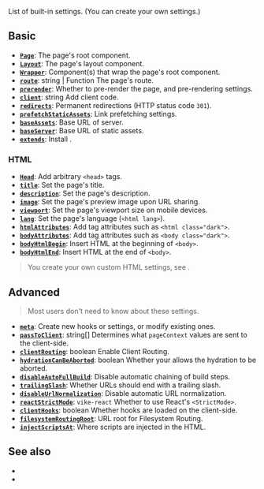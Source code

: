 
List of built-in settings. (You can <Link href="/meta">create your own settings</Link>.)


## Basic

- [**`Page`**](/Page): The page's root component.
- [**`Layout`**](/Layout): The page's layout component.
- [**`Wrapper`**](/Wrapper): Component(s) that wrap the page's root component.
- [**`route`**](/routing): <TextType>string | Function</TextType> The page's route.
- [**`prerender`**](/prerender): Whether to <Link href="/pre-rendering">pre-render</Link> the page, and pre-rendering settings.
- [**`client`**](/client): <TextType>string</TextType> Add client code.
- [**`redirects`**](/redirects): Permanent redirections (HTTP status code `301`).
- [**`prefetchStaticAssets`**](/prefetchStaticAssets): Link prefetching settings.
- [**`baseAssets`**](/base-url): Base URL of server.
- [**`baseServer`**](/base-url): Base URL of static assets.
- [**`extends`**](/extends): Install <Link href="/extensions" />.

### HTML

- [**`Head`**](/Head-setting): Add arbitrary `<head>` tags.
- [**`title`**](/title): Set the page's title.
- [**`description`**](/description): Set the page's description.
- [**`image`**](/image): Set the page's preview image upon URL sharing.
- [**`viewport`**](/viewport): Set the page's viewport size on mobile devices.
- [**`lang`**](/lang): Set the page's language (`<html lang>`).
- [**`htmlAttributes`**](/htmlAttributes): Add tag attributes such as `<html class="dark">`.
- [**`bodyAttributes`**](/bodyAttributes): Add tag attributes such as `<body class="dark">`.
- [**`bodyHtmlBegin`**](/bodyHtmlBegin): Insert HTML at the beginning of `<body>`.
- [**`bodyHtmlEnd`**](/bodyHtmlEnd): Insert HTML at the end of `<body>`.

> You create your own custom HTML settings, see <Link href="/head-tags#custom-settings" />.


## Advanced

> Most users don't need to know about these settings.

- [**`meta`**](/meta): Create new hooks or settings, or modify existing ones.
- [**`passToClient`**](/passToClient): <TextType>string[]</TextType> Determines what `pageContext` values are sent to the client-side.
- [**`clientRouting`**](/clientRouting): <TextType>boolean</TextType> Enable <Link href="/client-routing">Client Routing</Link>.
- [**`hydrationCanBeAborted`**](/hydrationCanBeAborted): <TextType>boolean</TextType>  Whether your <Link text="UI framework" href="/ui-frameworks" /> allows the <Link href="/hydration">hydration</Link> to be aborted.
- [**`disableAutoFullBuild`**](/disableAutoFullBuild): Disable automatic chaining of build steps.
- [**`trailingSlash`**](/url-normalization): Whether URLs should end with a trailing slash.
- [**`disableUrlNormalization`**](/url-normalization): Disable automatic URL normalization.
- [**`reactStrictMode`**](/reactStrictMode): `vike-react` Whether to use React's `<StrictMode>`.
- [**`clientHooks`**](/clientHooks): <TextType>boolean</TextType> Whether hooks are loaded on the client-side.
- [**`filesystemRoutingRoot`**](/filesystemRoutingRoot): URL root for <Link href="/filesystem-routing">Filesystem Routing</Link>.
- [**`injectScriptsAt`**](/injectScriptsAt): Where scripts are injected in the HTML.


## See also

 - <Link href="/hooks" />
 - <Link href="/config" />
